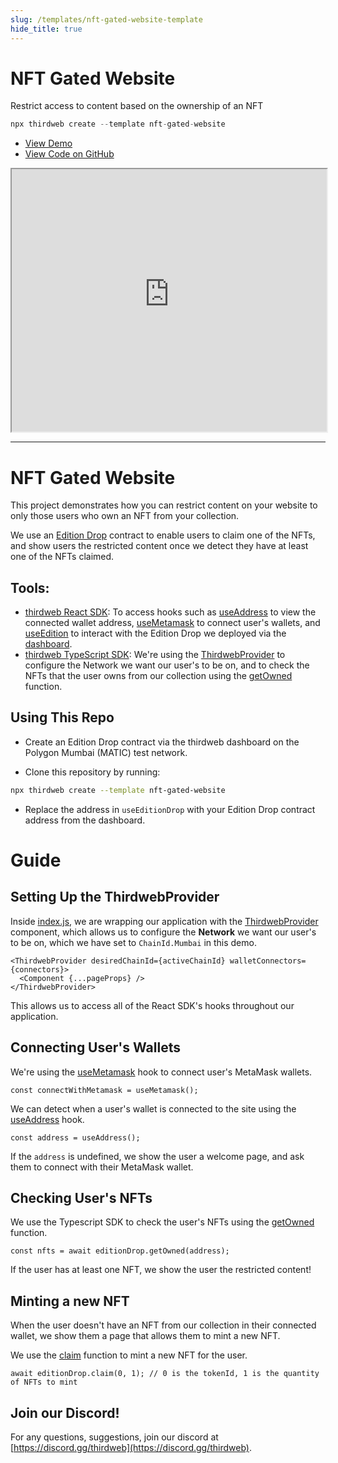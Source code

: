 ```yaml
---
slug: /templates/nft-gated-website-template
hide_title: true
---
```


# NFT Gated Website

Restrict access to content based on the ownership of an NFT

```jsx
npx thirdweb create --template nft-gated-website
```

<ul>
  <li>
    <a href="https://nft-gated-website.thirdweb-example.com">View Demo</a>
  </li>
  <li>
    <a href="https://github.com/thirdweb-example/nft-gated-website">
      View Code on GitHub
    </a>
  </li>
</ul>

<iframe
  src="https://nft-gated-website.thirdweb-example.com"
  title="nft-gated-website"
  width="100%"
  height="420px"
  scrolling="yes"
  style={{
    marginBottom: 32,
    borderRadius: 16,
    border: "1px solid rgba(255,255,255,0.2)",
  }}
></iframe>

---

# NFT Gated Website

This project demonstrates how you can restrict content on your website to only those users who own an NFT from your collection.

We use an [Edition Drop](https://portal.thirdweb.com/pre-built-contracts/edition-drop) contract to enable users to claim one of the NFTs, and show users the restricted content once we detect they have at least one of the NFTs claimed.

## Tools:

- [thirdweb React SDK](https://docs.thirdweb.com/react): To access hooks such as [useAddress](https://portal.thirdweb.com/react/react.useaddress) to view the connected wallet address, [useMetamask](https://portal.thirdweb.com/react/react.usemetamask) to connect user's wallets, and [useEdition](https://portal.thirdweb.com/react/react.useeditiondrop) to interact with the Edition Drop we deployed via the [dashboard](https://thirdweb.com/dashboard).
- [thirdweb TypeScript SDK](https://docs.thirdweb.com/typescript): We're using the [ThirdwebProvider](https://docs.thirdweb.com/react) to configure the Network we want our user's to be on, and to check the NFTs that the user owns from our collection using the [getOwned](https://portal.thirdweb.com/pre-built-contracts/edition-drop#nfts-owned-by-a-specific-wallet) function.

## Using This Repo

- Create an Edition Drop contract via the thirdweb dashboard on the Polygon Mumbai (MATIC) test network.

- Clone this repository by running:

```bash
npx thirdweb create --template nft-gated-website
```

- Replace the address in `useEditionDrop` with your Edition Drop contract address from the dashboard.

# Guide

## Setting Up the ThirdwebProvider

Inside [index.js](./src/index.js), we are wrapping our application with the [ThirdwebProvider](https://docs.thirdweb.com/react) component, which allows us to configure the **Network** we want our user's to be on, which we have set to `ChainId.Mumbai` in this demo.

```tsx
<ThirdwebProvider desiredChainId={activeChainId} walletConnectors={connectors}>
  <Component {...pageProps} />
</ThirdwebProvider>
```

This allows us to access all of the React SDK's hooks throughout our application.

## Connecting User's Wallets

We're using the [useMetamask](https://portal.thirdweb.com/react/react.usemetamask) hook to connect user's MetaMask wallets.

```tsx
const connectWithMetamask = useMetamask();
```

We can detect when a user's wallet is connected to the site using the [useAddress](https://portal.thirdweb.com/react/react.useaddress) hook.

```tsx
const address = useAddress();
```

If the `address` is undefined, we show the user a welcome page, and ask them to connect with their MetaMask wallet.

## Checking User's NFTs

We use the Typescript SDK to check the user's NFTs using the [getOwned](https://portal.thirdweb.com/pre-built-contracts/nft-drop#nfts-owned-by-a-specific-wallet) function.

```tsx
const nfts = await editionDrop.getOwned(address);
```

If the user has at least one NFT, we show the user the restricted content!

## Minting a new NFT

When the user doesn't have an NFT from our collection in their connected wallet, we show them a page that allows them to mint a new NFT.

We use the [claim](https://portal.thirdweb.com/pre-built-contracts/nft-drop#minting--claiming-nfts) function to mint a new NFT for the user.

```tsx
await editionDrop.claim(0, 1); // 0 is the tokenId, 1 is the quantity of NFTs to mint
```

## Join our Discord!

For any questions, suggestions, join our discord at [https://discord.gg/thirdweb](https://discord.gg/thirdweb).
